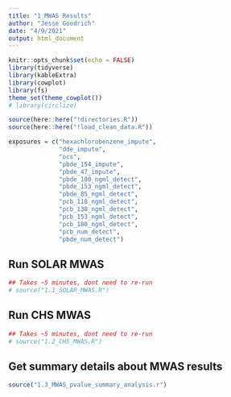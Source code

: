 ```yaml
---
title: "1_MWAS Results"
author: "Jesse Goodrich"
date: "4/9/2021"
output: html_document
---
```



```r
knitr::opts_chunk$set(echo = FALSE)
library(tidyverse)
library(kableExtra)
library(cowplot)
library(fs)
theme_set(theme_cowplot())
# library(circlize)

source(here::here("!directories.R"))
source(here::here("!load_clean_data.R"))

exposures = c("hexachlorobenzene_impute", 
              "dde_impute",
              "ocs",
              "pbde_154_impute",
              "pbde_47_impute", 
              "pbde_100_ngml_detect",
              "pbde_153_ngml_detect",    
              "pbde_85_ngml_detect",          
              "pcb_118_ngml_detect",   
              "pcb_138_ngml_detect",          
              "pcb_153_ngml_detect",     
              "pcb_180_ngml_detect", 
              "pcb_num_detect", 
              "pbde_num_detect")
```


## Run SOLAR MWAS
```r
## Takes ~5 minutes, dont need to re-run
# source("1.1_SOLAR_MWAS.R")
```


## Run CHS MWAS
```r
## Takes ~5 minutes, dont need to re-run
# source("1.2_CHS_MWAS.R")
```


## Get summary details about MWAS results
```r
source("1.3_MWAS_pvalue_summary_analysis.r")
```


